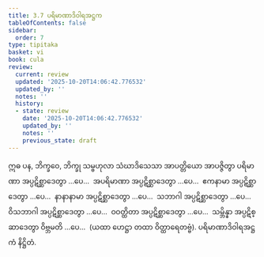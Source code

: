 ```yaml
---
title: 3.7 ပရိမာဏာဒိဝါရအဋ္ဌက
tableOfContents: false
sidebar:
  order: 7
type: tipitaka
basket: vi
book: cula
review:
  current: review
  updated: '2025-10-20T14:06:42.776532'
  updated_by: ''
  notes: ''
  history:
  - state: review
    date: '2025-10-20T14:06:42.776532'
    updated_by: ''
    notes: ''
    previous_state: draft
---
```



<DynamicBreadcrumb />


<ReviewStatus review={frontmatter.review} showDetails={true} />

<HypothesisAnnotation frontmatter={frontmatter} />

<Division number="180" book="cula" e="ch" v="4" p="172">

<Paragraph number="743" book="cula">
ဣဓ ပန, ဘိက္ခဝေ, ဘိက္ခု သမ္ဗဟုလာ သံဃာဒိသေသာ အာပတ္တိယော အာပဇ္ဇိတွာ ပရိမာဏာ အပ္ပဋိစ္ဆာဒေတွာ …ပေ…  အပရိမာဏာ အပ္ပဋိစ္ဆာဒေတွာ …ပေ…  ဧကနာမာ အပ္ပဋိစ္ဆာဒေတွာ …ပေ…  နာနာနာမာ အပ္ပဋိစ္ဆာဒေတွာ …ပေ…  သဘာဂါ အပ္ပဋိစ္ဆာဒေတွာ …ပေ…  ဝိသဘာဂါ အပ္ပဋိစ္ဆာဒေတွာ …ပေ…  ဝဝတ္ထိတာ အပ္ပဋိစ္ဆာဒေတွာ …ပေ…  သမ္ဘိန္နာ အပ္ပဋိစ္ဆာဒေတွာ ဝိဗ္ဘမတိ …ပေ…  (ယထာ ဟေဋ္ဌာ တထာ ဝိတ္ထာရေတဗ္ဗံ).

</Paragraph>
</Division>

<Paragraph number="744" type="center" book="cula">
ပရိမာဏာဒိဝါရအဋ္ဌကံ နိဋ္ဌိတံ.
</Paragraph>